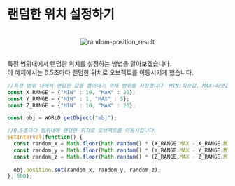 # 랜덤한 위치 설정하기

<br/>
<center>
  <img src='/images/snippet/3d-object/random-position_result.gif' alt='random-position_result' loading="lazy" decoding="async" style={{width: '75%'}}/>
</center>
<br/>

특정 범위내에서 랜덤한 위치를 설정하는 방법을 알아보겠습니다.  
이 예제에서는 0.5초마다 랜덤한 위치로 오브젝트를 이동시키게 했습니다.  

```js showLineNumbers copy
//특정 범위 내에서 랜덤한 값을 뽑아내기 위해 범위를 지정합니다  MIN:최솟값, MAX:최댓값
const X_RANGE = {"MIN" : 10, "MAX" : 20};
const Y_RANGE = {"MIN" : 1, "MAX" : 5};
const Z_RANGE = {"MIN" : 10, "MAX" : 20};

const obj = WORLD.getObject("obj");

//0.5초마다 범위내에 랜덤한 위치로 오브젝트를 이동시킵니다.
setInterval(function() {
  const random_x = Math.floor(Math.random() * (X_RANGE.MAX - X_RANGE.MIN + 1)) + X_RANGE.MIN;
  const random_y = Math.floor(Math.random() * (Y_RANGE.MAX - Y_RANGE.MIN + 1)) + Y_RANGE.MIN;
  const random_z = Math.floor(Math.random() * (Z_RANGE.MAX - Z_RANGE.MIN + 1)) + Z_RANGE.MIN;
  
  obj.position.set(random_x, random_y, random_z);
}, 500);
```
